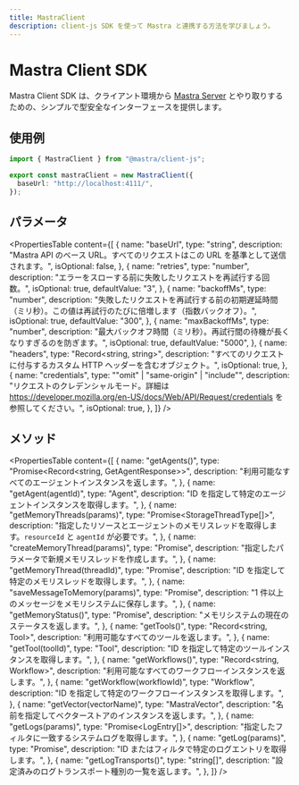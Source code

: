 ```yaml
---
title: MastraClient
description: client-js SDK を使って Mastra と連携する方法を学びましょう。
---
```




# Mastra Client SDK

Mastra Client SDK は、クライアント環境から [Mastra Server](/docs/deployment/server-deployment.mdx) とやり取りするための、シンプルで型安全なインターフェースを提供します。



## 使用例

```typescript filename="lib/mastra/mastra-client.ts" showLineNumbers copy
import { MastraClient } from "@mastra/client-js";

export const mastraClient = new MastraClient({
  baseUrl: "http://localhost:4111/",
});
```



## パラメータ

<PropertiesTable
  content={[
    {
      name: "baseUrl",
      type: "string",
      description: "Mastra API のベース URL。すべてのリクエストはこの URL を基準として送信されます。",
      isOptional: false,
    },
    {
      name: "retries",
      type: "number",
      description: "エラーをスローする前に失敗したリクエストを再試行する回数。",
      isOptional: true,
      defaultValue: "3",
    },
    {
      name: "backoffMs",
      type: "number",
      description: "失敗したリクエストを再試行する前の初期遅延時間（ミリ秒）。この値は再試行のたびに倍増します（指数バックオフ）。",
      isOptional: true,
      defaultValue: "300",
    },
    {
      name: "maxBackoffMs",
      type: "number",
      description: "最大バックオフ時間（ミリ秒）。再試行間の待機が長くなりすぎるのを防ぎます。",
      isOptional: true,
      defaultValue: "5000",
    },
    {
      name: "headers",
      type: "Record<string, string>",
      description: "すべてのリクエストに付与するカスタム HTTP ヘッダーを含むオブジェクト。",
      isOptional: true,
    },
    {
      name: "credentials",
      type: "\"omit\" | \"same-origin\" | \"include\"",
      description: "リクエストのクレデンシャルモード。詳細は https://developer.mozilla.org/en-US/docs/Web/API/Request/credentials を参照してください。",
      isOptional: true,
    },
  ]}
/>



## メソッド

<PropertiesTable
  content={[
    {
      name: "getAgents()",
      type: "Promise<Record<string, GetAgentResponse>>",
      description: "利用可能なすべてのエージェントインスタンスを返します。",
    },
    {
      name: "getAgent(agentId)",
      type: "Agent",
      description: "ID を指定して特定のエージェントインスタンスを取得します。",
    },
    {
      name: "getMemoryThreads(params)",
      type: "Promise<StorageThreadType[]>",
      description: "指定したリソースとエージェントのメモリスレッドを取得します。`resourceId` と `agentId` が必要です。",
    },
    {
      name: "createMemoryThread(params)",
      type: "Promise<MemoryThread>",
      description: "指定したパラメータで新規メモリスレッドを作成します。",
    },
    {
      name: "getMemoryThread(threadId)",
      type: "Promise<MemoryThread>",
      description: "ID を指定して特定のメモリスレッドを取得します。",
    },
    {
      name: "saveMessageToMemory(params)",
      type: "Promise<void>",
      description: "1 件以上のメッセージをメモリシステムに保存します。",
    },
    {
      name: "getMemoryStatus()",
      type: "Promise<MemoryStatus>",
      description: "メモリシステムの現在のステータスを返します。",
    },
    {
      name: "getTools()",
      type: "Record<string, Tool>",
      description: "利用可能なすべてのツールを返します。",
    },
    {
      name: "getTool(toolId)",
      type: "Tool",
      description: "ID を指定して特定のツールインスタンスを取得します。",
    },
    {
      name: "getWorkflows()",
      type: "Record<string, Workflow>",
      description: "利用可能なすべてのワークフローインスタンスを返します。",
    },
    {
      name: "getWorkflow(workflowId)",
      type: "Workflow",
      description: "ID を指定して特定のワークフローインスタンスを取得します。",
    },
    {
      name: "getVector(vectorName)",
      type: "MastraVector",
      description: "名前を指定してベクターストアのインスタンスを返します。",
    },
    {
      name: "getLogs(params)",
      type: "Promise<LogEntry[]>",
      description: "指定したフィルタに一致するシステムログを取得します。",
    },
    {
      name: "getLog(params)",
      type: "Promise<LogEntry>",
      description: "ID またはフィルタで特定のログエントリを取得します。",
    },
    {
      name: "getLogTransports()",
      type: "string[]",
      description: "設定済みのログトランスポート種別の一覧を返します。",
    },
  ]}
/>

